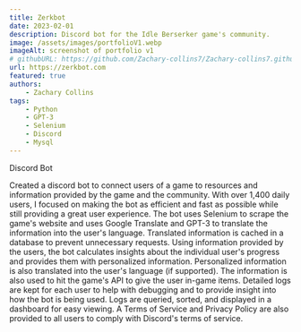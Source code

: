 ```yaml
---
title: Zerkbot
date: 2023-02-01
description: Discord bot for the Idle Berserker game's community.
image: /assets/images/portfolioV1.webp
imageAlt: screenshot of portfolio v1
# githubURL: https://github.com/Zachary-collins7/Zachary-collins7.github.io
url: https://zerkbot.com
featured: true
authors:
    - Zachary Collins
tags:
    - Python
    - GPT-3
    - Selenium
    - Discord
    - Mysql
---
```


Discord Bot

Created a discord bot to connect users of a game to resources and information provided by the game and the community.
With over 1,400 daily users, I focused on making the bot as efficient and fast as possible while still providing a great user experience.
The bot uses Selenium to scrape the game's website and uses Google Translate and GPT-3 to translate the information into the user's language.
Translated information is cached in a database to prevent unnecessary requests.
Using information provided by the users, the bot calculates insights about the individual user's progress and provides them with personalized information. Personalized information is also translated into the user's language (if supported). The information is also used to hit the game's API to give the user in-game items.
Detailed logs are kept for each user to help with debugging and to provide insight into how the bot is being used. Logs are queried, sorted, and displayed in a dashboard for easy viewing.
A Terms of Service and Privacy Policy are also provided to all users to comply with Discord's terms of service.
